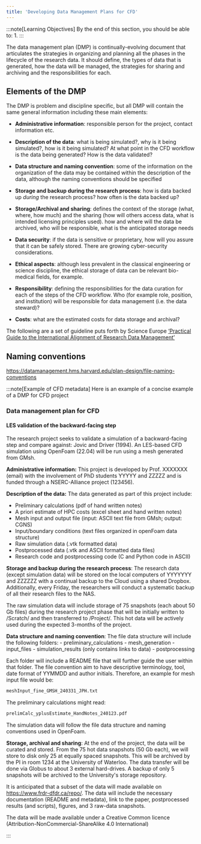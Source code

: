 ```yaml
---
title: 'Developing Data Management Plans for CFD'
---
```



:::note[Learning Objectives]
By the end of this section, you should be able to:
1. 
:::



The data management plan (DMP) is continually-evolving document that articulates the strategies in organizing and planning all the phases in the lifecycle of the research data. It should define, the types of data that is generated, how the data will be managed, the strategies for sharing and archiving and the responsibilities for each. 


## Elements of the DMP
The DMP is problem and discipline specific, but all DMP will contain the same general information including these main elements:
- **Administrative information**: responsible person for the project, contact information etc.
- **Description of the data**: what is being simulated?, why is it being simulated?, how is it being simulated? At what point in the CFD workflow is the data being generated? How is the data validated?
- **Data structure and naming convention**: some of the information on the organization of the data may be contained within the description of the data, although the naming conventions should be specified
- **Storage and backup during the research process**: how is data backed up *during* the research process? how often is the data backed up?

- **Storage/Archival and sharing**: defines the context of the storage (what, where, how much) and the sharing (how will others access data, what is intended licensing principles used). how and where will the data be archived, who will be responsible, what is the anticipated storage needs
- **Data security**: if the data is sensitive or proprietary, how will you assure that it can be safely stored. There are growing cyber-security considerations.
- **Ethical aspects**: although less prevalent in the classical engineering or science discipline, the ethical storage of data can be relevant bio-medical fields, for example.
- **Responsibility**: defining the responsibilities for the data curation for each of the steps of the CFD workflow.  Who (for example role, position, and institution) will be responsible for data management (i.e. the data steward)?
- **Costs**: what are the estimated costs for data storage and archival?





The following are a set of guideline puts forth by Science Europe [‘Practical Guide to the International Alignment of Research Data Management’](https://scienceeurope.org/media/4brkxxe5/se_rdm_practical_guide_extended_final.pdf)



## Naming conventions 
https://datamanagement.hms.harvard.edu/plan-design/file-naming-conventions 


:::note[Example of CFD metadata]
Here is an example of a concise example of a DMP for CFD project
<Box color='bw' >
### Data management plan for CFD
#### LES validation of the backward-facing step 
The research project seeks to validate a simulation of a backward-facing step and compare against:  Jovic and Driver (1994). An LES-based CFD simulation using OpenFoam (22.04) will be run using a mesh generated from GMsh.

**Administrative information:** This project is developed by Prof. XXXXXXX (email) with the involvement of PhD students YYYYY and ZZZZZ and is funded through a NSERC-Alliance project (123456).

**Description of the data:** The data generated as part of this project include:
- Preliminary calculations (pdf of hand written notes)
- A priori estimate of HPC costs (excel sheet and hand written notes)
- Mesh input and output file (input: ASCII text file from GMsh; output: CGNS) 
- Input/boundary conditions (text files organized in openFoam data structure)
- Raw simulation data (.vtk formatted data)
- Postprocessed data (.vtk and ASCII formatted data files)
- Research code and postprocessing code (C and Python code in ASCII)

**Storage and backup during the research process**:
The research data (except simulation data) will be stored on the local computers of YYYYYYY and ZZZZZZ with a continual backup to the Cloud using a shared Dropbox. Additionally, every Friday, the researchers will conduct a systematic backup of all their research files to the NAS.

The raw simulation data will include storage of 75 snapshots (each about 50 Gb files) during the research project phase that will be initially written to /Scratch/ and then transferred to /Project/. This hot data will be actively used during the expected 3-months of the project.

**Data structure and naming convention**:
The file data structure will include the following folders:
    - preliminary_calculations
    - mesh_generation
    - input_files
    - simulation_results (only contains links to data)
    - postprocessing

Each folder will include a README file that will further guide the user within that folder. The file convention aim to have descriptive terminology, tool, date format of YYMMDD and author initials. Therefore, an example for mesh input file would be:
```python 
meshInput_fine_GMSH_240331_JPH.txt
```
The preliminary calculations might read:
```python 
prelimCalc_yplusEstimate_HandNotes_240123.pdf 
```
The simulation data will follow the file data structure and naming conventions used in OpenFoam.


**Storage, archival and sharing**:
At the end of the project, the data will be curated and stored. From the 75 hot data snapshots (50 Gb each), we will store to disk only 25 at equally spaced snapshots. This will be archived by the PI in room 1234 at the University of Waterloo. The data transfer will be done via Globus to about 3 external hard-drives. A backup of only 5 snapshots will be archived to the University's storage repository.

It is anticipated that a subset of the data will made available on https://www.frdr-dfdr.ca/repo/. The data will include the necessary documentation (README and metadata), link to the paper, postprocessed results (and scripts), figures, and 3 raw-data snapshots. 

The data will be made available under a Creative Common licence (Attribution-NonCommercial-ShareAlike 4.0 International)




</Box>
:::